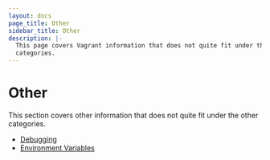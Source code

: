 ```yaml
---
layout: docs
page_title: Other
sidebar_title: Other
description: |-
  This page covers Vagrant information that does not quite fit under the other
  categories.
---
```


# Other

This section covers other information that does not quite fit under the
other categories.

- [Debugging](/docs/other/debugging)
- [Environment Variables](/docs/other/environmental-variables)
